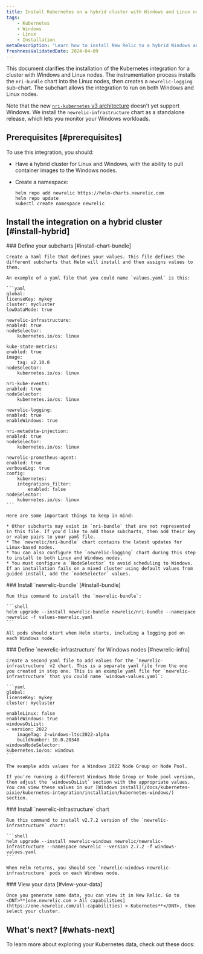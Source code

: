 ```yaml
---
title: Install Kubernetes on a hybrid cluster with Windows and Linux nodes
tags:
    - Kubernetes
    - Windows
    - Linux
    - Installation
metaDescription: "Learn how to install New Relic to a hybrid Windows and Linux Kubernetes cluster."
freshnessValidatedDate: 2024-04-09
---
```


This document clarifies the installation of the Kubernetes integration for a cluster with Windows and Linux nodes. The instrumentation process installs the `nri-bundle` chart into the Linux nodes, then creates a `newrelic-logging` sub-chart. The subchart allows the integration to run on both Windows and Linux nodes.

Note that the new [`nri-kubernetes` v3 architecture](/docs/kubernetes-pixie/kubernetes-integration/advanced-configuration/k8s-version2/changes-since-v3/) doesn't yet support Windows. We install the `newrelic-infrastructure` chart as a standalone release, which lets you monitor your Windows workloads.

## Prerequisites [#prerequisites]

To use this integration, you should:

* Have a hybrid cluster for Linux and Windows, with the ability to pull container images to the Windows nodes.
* Create a namespace:

  ```shell
  helm repo add newrelic https://helm-charts.newrelic.com
  helm repo update
  kubectl create namespace newrelic
  ```

## Install the integration on a hybrid cluster [#install-hybrid]

<Steps>
  <Step>
    ### Define your subcharts [#install-chart-bundle]

    Create a Yaml file that defines your values. This file defines the different subcharts that Helm will install and then assigns values to them.

    An example of a yaml file that you could name `values.yaml` is this:

    ```yaml
    global:
    licenseKey: mykey
    cluster: mycluster
    lowDataMode: true

    newrelic-infrastructure:
    enabled: true
    nodeSelector:
        kubernetes.io/os: linux

    kube-state-metrics:
    enabled: true
    image:
        tag: v2.10.0
    nodeSelector:
        kubernetes.io/os: linux

    nri-kube-events:
    enabled: true
    nodeSelector:
        kubernetes.io/os: linux

    newrelic-logging:
    enabled: true
    enableWindows: true

    nri-metadata-injection:
    enabled: true
    nodeSelector:
        kubernetes.io/os: linux

    newrelic-prometheus-agent:
    enabled: true
    verboseLog: true
    config:
        kubernetes:
        integrations_filter:
            enabled: false
    nodeSelector:
        kubernetes.io/os: linux
    ```

    Here are some important things to keep in mind:

    * Other subcharts may exist in `nri-bundle` that are not represented in this file. If you'd like to add those subcharts, then add their key or value pairs to your yaml file.
    * The `newrelic/nri-bundle` chart contains the latest updates for Linux-based nodes.
    * You can also configure the `newrelic-logging` chart during this step to install to both Linux and Windows nodes.
    * You must configure a `NodeSelector` to avoid scheduling to Windows. If an installation fails on a mixed cluster using default values from guided install, add the `nodeSelector` values.
  </Step>

  <Step>
    ### Install `newrelic-bundle` [#install-bundle]

    Run this command to install the `newrelic-bundle`:

    ```shell
    helm upgrade --install newrelic-bundle newrelic/nri-bundle --namespace newrelic -f values-newrelic.yaml
    ```

    All pods should start when Helm starts, including a logging pod on each Windows node.
  </Step>

  <Step>
    ### Define `newrelic-infrastructure` for Windows nodes [#newrelic-infra]

    Create a second yaml file to add values for the `newrelic-infrastructure` v2 chart. This is a separate yaml file from the one you created in step one. This is an example yaml file for `newrelic-infrastructure` that you could name `windows-values.yaml`:

    ```yaml
    global:
    licenseKey: mykey
    cluster: mycluster

    enableLinux: false
    enableWindows: true
    windowsOsList:
    - version: 2022
        imageTag: 2-windows-ltsc2022-alpha
        buildNumber: 10.0.20348
    windowsNodeSelector:
    kubernetes.io/os: windows
    ```

    The example adds values for a Windows 2022 Node Group or Node Pool.

    If you're running a different Windows Node Group or Node pool version, then adjust the `windowsOsList` section with the appropriate values. You can view these values in our [Windows install](/docs/kubernetes-pixie/kubernetes-integration/installation/kubernetes-windows/) section.
  </Step>

  <Step>
    ### Install `newrelic-infrastructure` chart

    Run this command to install v2.7.2 version of the `newrelic-infrastructure` chart:

    ```shell
    helm upgrade --install newrelic-windows newrelic/newrelic-infrastructure --namespace newrelic --version 2.7.2 -f windows-values.yaml
    ```

    When Helm returns, you should see `newrelic-windows-newrelic-infrastructure` pods on each Windows node.
  </Step>

  <Step>
    ### View your data [#view-your-data]

    Once you generate some data, you can view it in New Relic. Go to <DNT>**[one.newrelic.com > All capabilities](https://one.newrelic.com/all-capabilities) > Kubernetes**</DNT>, then select your cluster.
  </Step>
</Steps>

## What's next? [#whats-next]

To learn more about exploring your Kubernetes data, check out these docs:

<DocTiles>
  <DocTile
    title="Learn about Kubernetes cluster"
    path="/docs/kubernetes-pixie/kubernetes-integration/understand-use-data/kubernetes-cluster-explorer/"
  />

  <DocTile
    title="Query your Kubernetes data"
    path="/docs/kubernetes-pixie/kubernetes-integration/understand-use-data/kubernetes-cluster-explorer"
  />

  <DocTile
    title="Set alerts on Kubernetes"
    path="/docs/kubernetes-pixie/kubernetes-integration/installation/k8s-create-alerts"
  />
</DocTiles>
